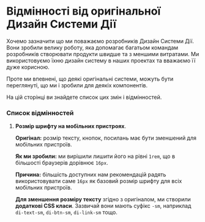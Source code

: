 # Відмінності від оригінальної Дизайн Системи Дії

Хочемо зазначити що ми поважаємо розробників Дизайн Системи Дії. Вони зробили велику роботу, яка допомагає багатьом командам розробників створювати продукти швидше та з меншими витратами. Ми використовуємо їхню дизайн систему в наших проектах та вважаємо її дуже корисною.

Проте ми впевнені, що деякі оригінальні системи, можуть бути переглянуті, що ми і зробили для деякіх компонентів. 

На цій сторінці ви знайдете список цих змін і відмінностей. 

### Список відмінностей

1. **Розмір шрифту на мобільних пристроях**.
    
    **Оригінал:** розмір тексту, кнопок, посилань має бути зменшений для мобільних пристроїв.
    
    **Як ми зробили:** ми вирішили лишити його на рівні `1rem`, що в більшості браузерів дорівнює `16px`.
    
    **Причина:** більшість доступних нам рекомендацій радять використовувати саме `16px` як базовий розмір шрифту для всіх мобільних пристроїв.

    **Для зменшення розміру тексту** згідно з оригіналом, ми створили **додаткові CSS класи**. Зазвичай вони мають суфікс `-sm`, наприклад `di-text-sm`, `di-btn-sm`, `di-link-sm` тощо.
